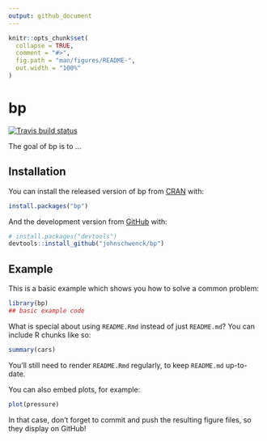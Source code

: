 ---
output: github_document
---

<!-- README.md is generated from README.Rmd. Please edit that file -->

```{r, include = FALSE}
knitr::opts_chunk$set(
  collapse = TRUE,
  comment = "#>",
  fig.path = "man/figures/README-",
  out.width = "100%"
)
```

# bp

<!-- badges: start -->
[![Travis build status](https://travis-ci.com/johnschwenck/bp.svg?branch=master)](https://travis-ci.com/johnschwenck/bp)
<!-- badges: end -->

The goal of bp is to ...

## Installation

You can install the released version of bp from [CRAN](https://CRAN.R-project.org) with:

``` r
install.packages("bp")
```

And the development version from [GitHub](https://github.com/) with:

``` r
# install.packages("devtools")
devtools::install_github("johnschwenck/bp")
```
## Example

This is a basic example which shows you how to solve a common problem:

```{r example}
library(bp)
## basic example code
```

What is special about using `README.Rmd` instead of just `README.md`? You can include R chunks like so:

```{r cars}
summary(cars)
```

You'll still need to render `README.Rmd` regularly, to keep `README.md` up-to-date.

You can also embed plots, for example:

```{r pressure, echo = FALSE}
plot(pressure)
```

In that case, don't forget to commit and push the resulting figure files, so they display on GitHub!
